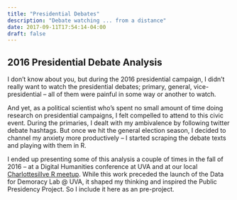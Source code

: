 ```yaml
---
title: "Presidential Debates"
description: "Debate watching ... from a distance"
date: 2017-09-11T17:54:14-04:00
draft: false
---
```


## 2016 Presidential Debate Analysis

I don't know about you, but during the 2016 presidential campaign, I didn't really want to watch the presidential debates; primary, general, vice-presidential -- all of them were painful in some way or another to watch. 

And yet, as a political scientist who's spent no small amount of time doing research on presidential campaigns, I felt compelled to attend to this civic event. During the primaries, I dealt with my ambivalence by following twitter debate hashtags. But once we hit the general election season, I decided to channel my anxiety more productively -- I started scraping the debate texts and playing with them in R. 

I ended up presenting some of this analysis a couple of times in the fall of 2016 -- at a Digital Humanities conference at UVA and at our local [Charlottesillve R meetup](https://www.meetup.com/UVa-R-Users-Group/events/235649988). While this work preceded the launch of the Data for Demoracy Lab @ UVA, it shaped my thinking and inspired the Public Presidency Project. So I include it here as an pre-project.
